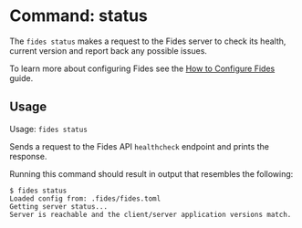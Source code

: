 

# Command: status

The ```fides status``` makes a request to the Fides server to check its health, current version and report back any possible issues.

To learn more about configuring Fides see the [How to Configure Fides](/dev-docs/configuration/configuration) guide.

## Usage
Usage: ```fides status```

Sends a request to the Fides API ```healthcheck``` endpoint and prints the response.

Running this command should result in output that resembles the following:

```console
$ fides status
Loaded config from: .fides/fides.toml
Getting server status...
Server is reachable and the client/server application versions match.
```